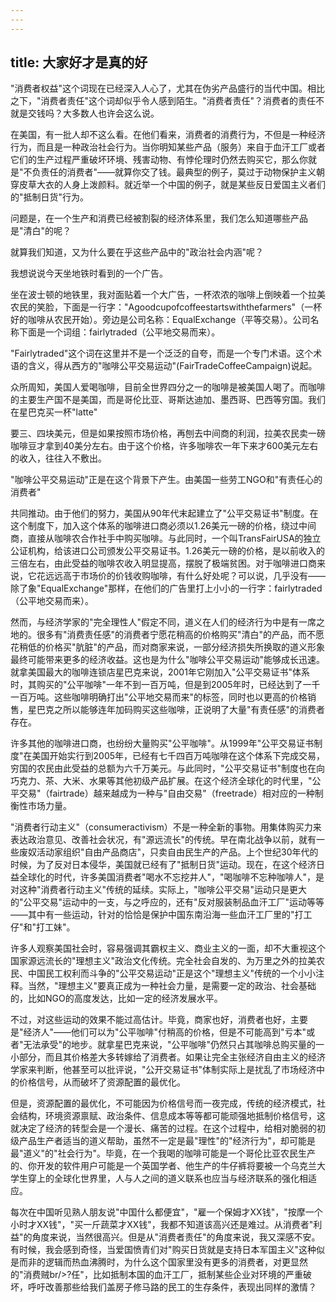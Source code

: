 ```yaml
---
---
---
```

title: 大家好才是真的好
---



"消费者权益"这个词现在已经深入人心了，尤其在伪劣产品盛行的当代中国。相比之下，"消费者责任"这个词却似乎令人感到陌生。"消费者责任"？消费者的责任不就是交钱吗？大多数人也许会这么说。

在美国，有一批人却不这么看。在他们看来，消费者的消费行为，不但是一种经济行为，而且是一种政治社会行为。当你明知某些产品（服务）来自于血汗工厂或者它们的生产过程严重破坏环境、残害动物、有悖伦理时仍然去购买它，那么你就是"不负责任的消费者"――就算你交了钱。最典型的例子，莫过于动物保护主义朝穿皮草大衣的人身上泼颜料。就近举一个中国的例子，就是某些反日爱国主义者们的"抵制日货"行为。

问题是，在一个生产和消费已经被割裂的经济体系里，我们怎么知道哪些产品是"清白"的呢？

就算我们知道，又为什么要在乎这些产品中的"政治社会内涵"呢？

我想说说今天坐地铁时看到的一个广告。

坐在波士顿的地铁里，我对面贴着一个大广告，一杯浓浓的咖啡上倒映着一个拉美农民的笑脸，下面是一行字："Agoodcupofcoffeestartswiththefarmers"（一杯好的咖啡从农民开始）。旁边是公司名称：EqualExchange（平等交易）。公司名称下面是一个词组：fairlytraded（公平地交易而来）。

"Fairlytraded"这个词在这里并不是一个泛泛的自夸，而是一个专门术语。这个术语的含义，得从西方的"咖啡公平交易运动"(FairTradeCoffeeCampaign)说起。

众所周知，美国人爱喝咖啡，目前全世界四分之一的咖啡是被美国人喝了。而咖啡的主要生产国不是美国，而是哥伦比亚、哥斯达迪加、墨西哥、巴西等穷国。我们在星巴克买一杯"latte"

要三、四块美元，但是如果按照市场价格，再刨去中间商的利润，拉美农民卖一磅咖啡豆才拿到40美分左右。由于这个价格，许多咖啡农一年下来才600美元左右的收入，往往入不敷出。

"咖啡公平交易运动"正是在这个背景下产生。由美国一些劳工NGO和"有责任心的消费者"

共同推动。由于他们的努力，美国从90年代末起建立了"公平交易证书"制度。在这个制度下，加入这个体系的咖啡进口商必须以1.26美元一磅的价格，绕过中间商，直接从咖啡农合作社手中购买咖啡。与此同时，一个叫TransFairUSA的独立公证机构，给该进口公司颁发公平交易证书。1.26美元一磅的价格，是以前收入的三倍左右，由此受益的咖啡农收入明显提高，摆脱了极端贫困。对于咖啡进口商来说，它花远远高于市场价的价钱收购咖啡，有什么好处呢？可以说，几乎没有――除了象"EqualExchange"那样，在他们的广告里打上小小的一行字：fairlytraded（公平地交易而来）。

然而，与经济学家的"完全理性人"假定不同，道义在人们的经济行为中是有一席之地的。很多有"消费责任感"的消费者宁愿花稍高的价格购买"清白"的产品，而不愿花稍低的价格买"肮脏"的产品，而对商家来说，一部分经济损失所换取的道义形象最终可能带来更多的经济收益。这也是为什么"咖啡公平交易运动"能够成长迅速。就拿美国最大的咖啡连锁店星巴克来说，2001年它刚加入"公平交易证书"体系时，其购买的"公平咖啡"一年不到一百万吨，但是到2005年时，已经达到了一千一百万吨。这些咖啡明确打出"公平地交易而来"的标签，同时也以更高的价格销售，星巴克之所以能够连年加码购买这些咖啡，正说明了大量"有责任感"的消费者存在。

许多其他的咖啡进口商，也纷纷大量购买"公平咖啡"。从1999年"公平交易证书制度"在美国开始实行到2005年，已经有七千四百万吨咖啡在这个体系下完成交易，穷国的农民由此受益的总额为六千万美元。与此同时，"公平交易证书"制度也在向巧克力、茶、大米、水果等其他初级产品扩展。在这个经济全球化的时代里，"公平交易"（fairtrade）越来越成为一种与"自由交易"（freetrade）相对应的一种制衡性市场力量。

"消费者行动主义"（consumeractivism）不是一种全新的事物。用集体购买力来表达政治意见、改善社会状况，有"源远流长"的传统。早在南北战争以前，就有一些废奴活动家组织"自由产品商店"，只卖自由民生产的产品。上个世纪30年代的时候，为了反对日本侵华，美国就已经有了"抵制日货"运动。现在，在这个经济日益全球化的时代，许多美国消费者"喝水不忘挖井人"，"喝咖啡不忘种咖啡人"，是对这种"消费者行动主义"传统的延续。实际上，"咖啡公平交易"运动只是更大的"公平交易"运动中的一支，与之呼应的，还有"反对服装制品血汗工厂"运动等等――其中有一些运动，针对的恰恰是保护中国东南沿海一些血汗工厂里的"打工仔"和"打工妹"。

许多人观察美国社会时，容易强调其霸权主义、商业主义的一面，却不大重视这个国家源远流长的"理想主义"政治文化传统。完全社会自发的、为万里之外的拉美农民、中国民工权利而斗争的"公平交易运动"正是这个"理想主义"传统的一个小小注释。当然，"理想主义"要真正成为一种社会力量，是需要一定的政治、社会基础的，比如NGO的高度发达，比如一定的经济发展水平。

不过，对这些运动的效果不能过高估计。毕竟，商家也好，消费者也好，主要是"经济人"――他们可以为"公平咖啡"付稍高的价格，但是不可能高到"亏本"或者"无法承受"的地步。就拿星巴克来说，"公平咖啡"仍然只占其咖啡总购买量的一小部分，而且其价格差大多转嫁给了消费者。如果让完全主张经济自由主义的经济学家来判断，他甚至可以批评说，"公开交易证书"体制实际上是扰乱了市场经济中的价格信号，从而破坏了资源配置的最优化。

但是，资源配置的最优化，不可能因为价格信号而一夜完成，传统的经济模式，社会结构，环境资源禀赋、政治条件、信息成本等等都可能顽强地抵制价格信号，这就决定了经济的转型会是一个漫长、痛苦的过程。在这个过程中，给相对脆弱的初级产品生产者适当的道义帮助，虽然不一定是最"理性"的"经济行为"，却可能是最"道义"的"社会行为"。毕竟，在一个我喝的咖啡可能是一个哥伦比亚农民生产的、你开发的软件用户可能是一个英国学者、他生产的牛仔裤将要被一个乌克兰大学生穿上的全球化世界里，人与人之间的道义联系也应当与经济联系的强化相适应。

每次在中国听见熟人朋友说"中国什么都便宜"，"雇一个保姆才XX钱"，"按摩一个小时才XX钱"，"买一斤蔬菜才XX钱"，我都不知道该高兴还是难过。从消费者"利益"的角度来说，当然很高兴。但是从"消费者责任"的角度来说，我又深感不安。有时候，我会感到奇怪，当爱国愤青们对"购买日货就是支持日本军国主义"这种似是而非的逻辑而热血沸腾时，为什么这个国家里没有更多的消费者，对更显然的"消费贼br/>?任"，比如抵制本国的血汗工厂，抵制某些企业对环境的严重破坏，呼吁改善那些给我们盖房子修马路的民工的生存条件，表现出同样的激情？